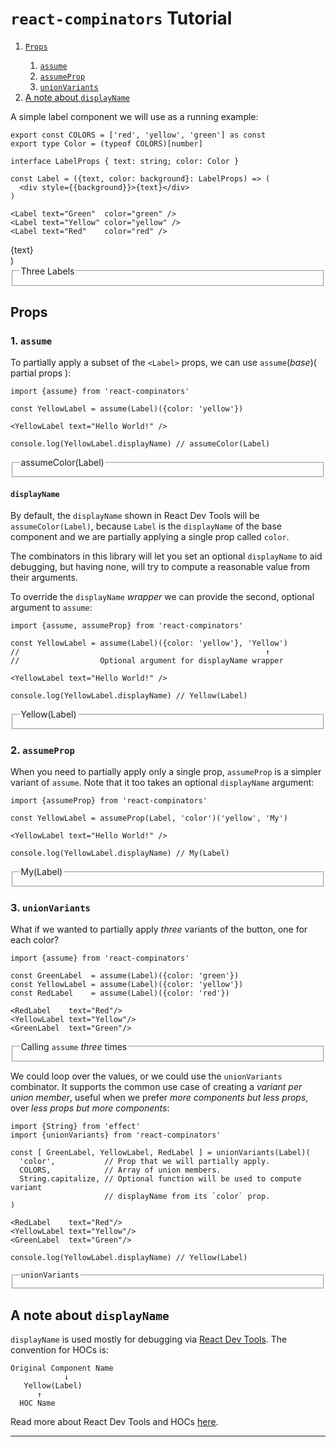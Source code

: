 
<Unstyled>

# `react-compinators` Tutorial

<ol>
  <li><a href="#props"><code>Props</code></a></li>
  <ol>
    <li><a href="#1-assume"><code>assume</code></a></li>
    <li><a href="#2-assumeprop"><code>assumeProp</code></a></li>
    <li><a href="#3-unionvariants"><code>unionVariants</code></a></li>
  </ol>
  <li><a href="#a-note-about-displayname">A note about <code>displayName</code></a></li>
</ol>

A simple label component we will use as a running example:
```tsx
export const COLORS = ['red', 'yellow', 'green'] as const
export type Color = (typeof COLORS)[number]

interface LabelProps { text: string; color: Color }

const Label = ({text, color: background}: LabelProps) => (
  <div style={{background}}>{text}</div>
)

<Label text="Green"  color="green" />
<Label text="Yellow" color="yellow" />
<Label text="Red"    color="red" />
```

  <div style={{background, textAlign: 'center'}}>{text}</div>
)

<fieldset>
<legend>Three Labels</legend>
<Label text="Green"  color="green" />
<Label text="Yellow" color="yellow" />
<Label text="Red"    color="red" />
</fieldset>

## Props

### 1. `assume`

To partially apply a subset of the `<Label>` props, we can use `assume`(_base_)(
partial props ):
```tsx
import {assume} from 'react-compinators'

const YellowLabel = assume(Label)({color: 'yellow'})

<YellowLabel text="Hello World!" />

console.log(YellowLabel.displayName) // assumeColor(Label)
```


<fieldset>
<legend>assumeColor(Label)</legend>
<YellowLabel1 text="Hello World!" />
</fieldset>

#### `displayName`

By default, the `displayName` shown in React Dev Tools will be
`assumeColor(Label)`, because `Label` is the `displayName` of the base component
and we are partially applying a single prop called `color`.

The combinators in this library will let you set an optional `displayName` to
aid debugging, but having none, will try to compute a reasonable value from
their arguments.

To override the `displayName` _wrapper_ we can provide the second, optional
argument to `assume`:

```tsx
import {assume, assumeProp} from 'react-compinators'

const YellowLabel = assume(Label)({color: 'yellow'}, 'Yellow')
//                                                       ↑
//                  Optional argument for displayName wrapper 

<YellowLabel text="Hello World!" />

console.log(YellowLabel.displayName) // Yellow(Label)
```

<fieldset>
<legend>Yellow(Label)</legend>
<YellowLabel1 text="Hello World!" />
</fieldset>

### 2. `assumeProp`

When you need to partially apply only a single prop, `assumeProp` is a simpler
variant of `assume`. Note that it too takes an optional `displayName` argument:

```tsx
import {assumeProp} from 'react-compinators'

const YellowLabel = assumeProp(Label, 'color')('yellow', 'My')

<YellowLabel text="Hello World!" />

console.log(YellowLabel.displayName) // My(Label)
```


<fieldset>
<legend>My(Label)</legend>
<YellowLabel2 text="Hello World!" />
</fieldset>

### 3. `unionVariants`

What if we wanted to partially apply _three_ variants of the button, one for
each color?
```tsx
import {assume} from 'react-compinators'

const GreenLabel  = assume(Label)({color: 'green'})
const YellowLabel = assume(Label)({color: 'yellow'})
const RedLabel    = assume(Label)({color: 'red'})

<RedLabel    text="Red"/>
<YellowLabel text="Yellow"/>
<GreenLabel  text="Green"/>
```


<fieldset>
<legend>Calling <code>assume</code> <i>three</i> times</legend>
<GreenLabel3  text="Green"/>
<YellowLabel3 text="Yellow"/>
<RedLabel3    text="Red"/>
</fieldset>

We could loop over the values, or we could use the `unionVariants` combinator.
It supports the common use case of creating a _variant per union member_, useful
when we prefer _more components but less props_, over _less props but more
components_:
```tsx
import {String} from 'effect'
import {unionVariants} from 'react-compinators'

const [ GreenLabel, YellowLabel, RedLabel ] = unionVariants(Label)(
  'color',           // Prop that we will partially apply.
  COLORS,            // Array of union members.
  String.capitalize, // Optional function will be used to compute variant
                     // displayName from its `color` prop.
) 

<RedLabel    text="Red"/>
<YellowLabel text="Yellow"/>
<GreenLabel  text="Green"/>

console.log(YellowLabel.displayName) // Yellow(Label)
```

<fieldset>
<legend><code>unionVariants</code></legend>
<GreenLabel3  text="Green"/>
<YellowLabel3 text="Yellow"/>
<RedLabel3    text="Red"/>
</fieldset>

## A note about `displayName`

`displayName` is used mostly for debugging via [React Dev
Tools](https://react.dev/learn/react-developer-tools). The convention for HOCs is:
```text
Original Component Name
            ↓   
   Yellow(Label)
      ↑
  HOC Name
```

Read more about React Dev Tools and HOCs
[here](https://github.com/facebook/react/blob/main/packages/react-devtools/CHANGELOG.md#higher-order-components).

</Unstyled>

---
